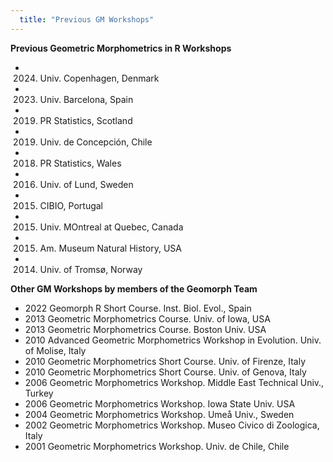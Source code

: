 ```yaml
---
  title: "Previous GM Workshops"
---
```

**Previous Geometric Morphometrics in R Workshops**

* 2024. Univ. Copenhagen, Denmark
* 2023. Univ. Barcelona, Spain
* 2019. PR Statistics, Scotland
* 2019. Univ. de Concepción, Chile
* 2018. PR Statistics, Wales
* 2016. Univ. of Lund, Sweden
* 2015. CIBIO, Portugal
* 2015. Univ. MOntreal at Quebec, Canada
* 2015. Am. Museum Natural History, USA
* 2014. Univ. of Tromsø, Norway


**Other GM Workshops by members of the Geomorph Team**

* 2022 Geomorph R Short Course. Inst. Biol. Evol., Spain
* 2013 Geometric Morphometrics Course. Univ. of Iowa, USA
* 2013 Geometric Morphometrics Course. Boston Univ. USA
* 2010 Advanced Geometric Morphometrics Workshop in Evolution. Univ. of Molise, Italy
* 2010 Geometric Morphometrics Short Course. Univ. of Firenze, Italy
* 2010 Geometric Morphometrics Short Course. Univ. of Genova, Italy
* 2006 Geometric Morphometrics Workshop. Middle East Technical Univ., Turkey
* 2006 Geometric Morphometrics Workshop. Iowa State Univ. USA
* 2004 Geometric Morphometrics Workshop. Umeå Univ., Sweden
* 2002 Geometric Morphometrics Workshop. Museo Civico di Zoologica, Italy
* 2001 Geometric Morphometrics Workshop. Univ. de Chile, Chile